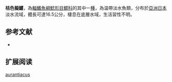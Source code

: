 {{Speciesbox
| name = 桔色擬鱨
| image =
| image_width = 250px
| image_caption = 
| status = NE
| status_system = IUCN3.1
| genus = Pseudobagrus 
| species = aurantiacus
| authority = [[Temminck_&_Schlegel|Temminck & Schlegel]], 1846
| synonyms = *''Bagrus aurantiacus'',Temminck & Schlegel, 1846 
*''Pseudobagrus aurantiacus aurantiacus '',Temminck & Schlegel, 1846 
*''Pseudobagrus ransonnettii '',Steindachner, 1887 
}}
'''桔色擬鱨'''，為[[輻鰭魚綱|輻鰭魚綱]][[鯰形目|鯰形目]][[鱨科|鱨科]]的其中一[[種|種]]，為温帶淡水魚類，分布於[[亞洲|亞洲]][[日本|日本]]淡水流域，體長可達16.5公分，棲息在底層水域，生活習性不明。

==参考文献==
*{{FishBase_species|genus=Pseudobagrus|species=aurantiacus|year=2015|month=4}}

== 扩展阅读 ==
{{refbegin}}
{{wikispecies-inline|Pseudobagrus aurantiacus|桔色擬鱨}}
{{refend}}
{{Taxonbar|from=Q3768090}}

[[Category:擬鱨屬|aurantiacus]]